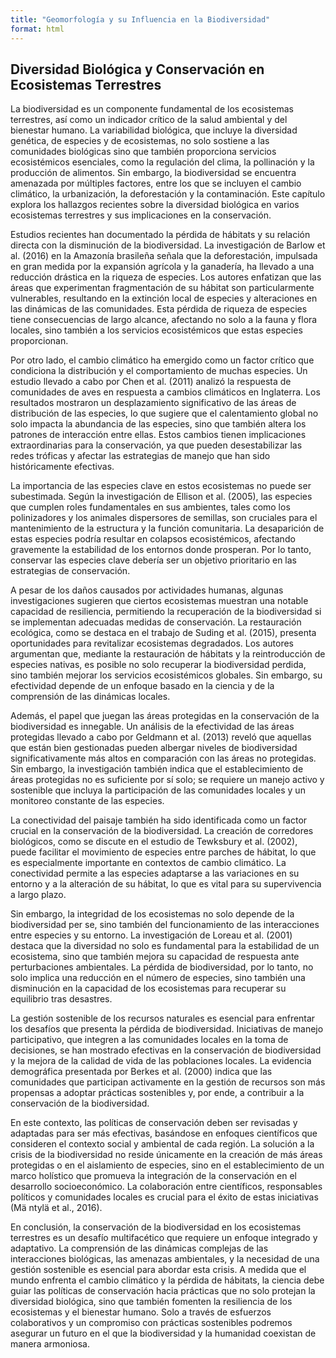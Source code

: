 ```yaml
---
title: "Geomorfología y su Influencia en la Biodiversidad"
format: html
---
```


## Diversidad Biológica y Conservación en Ecosistemas Terrestres

La biodiversidad es un componente fundamental de los ecosistemas terrestres, así como un indicador crítico de la salud ambiental y del bienestar humano. La variabilidad biológica, que incluye la diversidad genética, de especies y de ecosistemas, no solo sostiene a las comunidades biológicas sino que también proporciona servicios ecosistémicos esenciales, como la regulación del clima, la pollinación y la producción de alimentos. Sin embargo, la biodiversidad se encuentra amenazada por múltiples factores, entre los que se incluyen el cambio climático, la urbanización, la deforestación y la contaminación. Este capítulo explora los hallazgos recientes sobre la diversidad biológica en varios ecosistemas terrestres y sus implicaciones en la conservación.

Estudios recientes han documentado la pérdida de hábitats y su relación directa con la disminución de la biodiversidad. La investigación de Barlow et al. (2016) en la Amazonía brasileña señala que la deforestación, impulsada en gran medida por la expansión agrícola y la ganadería, ha llevado a una reducción drástica en la riqueza de especies. Los autores enfatizan que las áreas que experimentan fragmentación de su hábitat son particularmente vulnerables, resultando en la extinción local de especies y alteraciones en las dinámicas de las comunidades. Esta pérdida de riqueza de especies tiene consecuencias de largo alcance, afectando no solo a la fauna y flora locales, sino también a los servicios ecosistémicos que estas especies proporcionan.

Por otro lado, el cambio climático ha emergido como un factor crítico que condiciona la distribución y el comportamiento de muchas especies. Un estudio llevado a cabo por Chen et al. (2011) analizó la respuesta de comunidades de aves en respuesta a cambios climáticos en Inglaterra. Los resultados mostraron un desplazamiento significativo de las áreas de distribución de las especies, lo que sugiere que el calentamiento global no solo impacta la abundancia de las especies, sino que también altera los patrones de interacción entre ellas. Estos cambios tienen implicaciones extraordinarias para la conservación, ya que pueden desestabilizar las redes tróficas y afectar las estrategias de manejo que han sido históricamente efectivas.

La importancia de las especies clave en estos ecosistemas no puede ser subestimada. Según la investigación de Ellison et al. (2005), las especies que cumplen roles fundamentales en sus ambientes, tales como los polinizadores y los animales dispersores de semillas, son cruciales para el mantenimiento de la estructura y la función comunitaria. La desaparición de estas especies podría resultar en colapsos ecosistémicos, afectando gravemente la estabilidad de los entornos donde prosperan. Por lo tanto, conservar las especies clave debería ser un objetivo prioritario en las estrategias de conservación.

A pesar de los daños causados por actividades humanas, algunas investigaciones sugieren que ciertos ecosistemas muestran una notable capacidad de resiliencia, permitiendo la recuperación de la biodiversidad si se implementan adecuadas medidas de conservación. La restauración ecológica, como se destaca en el trabajo de Suding et al. (2015), presenta oportunidades para revitalizar ecosistemas degradados. Los autores argumentan que, mediante la restauración de hábitats y la reintroducción de especies nativas, es posible no solo recuperar la biodiversidad perdida, sino también mejorar los servicios ecosistémicos globales. Sin embargo, su efectividad depende de un enfoque basado en la ciencia y de la comprensión de las dinámicas locales.

Además, el papel que juegan las áreas protegidas en la conservación de la biodiversidad es innegable. Un análisis de la efectividad de las áreas protegidas llevado a cabo por Geldmann et al. (2013) reveló que aquellas que están bien gestionadas pueden albergar niveles de biodiversidad significativamente más altos en comparación con las áreas no protegidas. Sin embargo, la investigación también indica que el establecimiento de áreas protegidas no es suficiente por sí solo; se requiere un manejo activo y sostenible que incluya la participación de las comunidades locales y un monitoreo constante de las especies.

La conectividad del paisaje también ha sido identificada como un factor crucial en la conservación de la biodiversidad. La creación de corredores biológicos, como se discute en el estudio de Tewksbury et al. (2002), puede facilitar el movimiento de especies entre parches de hábitat, lo que es especialmente importante en contextos de cambio climático. La conectividad permite a las especies adaptarse a las variaciones en su entorno y a la alteración de su hábitat, lo que es vital para su supervivencia a largo plazo. 

Sin embargo, la integridad de los ecosistemas no solo depende de la biodiversidad per se, sino también del funcionamiento de las interacciones entre especies y su entorno. La investigación de Loreau et al. (2001) destaca que la diversidad no solo es fundamental para la estabilidad de un ecosistema, sino que también mejora su capacidad de respuesta ante perturbaciones ambientales. La pérdida de biodiversidad, por lo tanto, no solo implica una reducción en el número de especies, sino también una disminución en la capacidad de los ecosistemas para recuperar su equilibrio tras desastres.

La gestión sostenible de los recursos naturales es esencial para enfrentar los desafíos que presenta la pérdida de biodiversidad. Iniciativas de manejo participativo, que integren a las comunidades locales en la toma de decisiones, se han mostrado efectivas en la conservación de biodiversidad y la mejora de la calidad de vida de las poblaciones locales. La evidencia demográfica presentada por Berkes et al. (2000) indica que las comunidades que participan activamente en la gestión de recursos son más propensas a adoptar prácticas sostenibles y, por ende, a contribuir a la conservación de la biodiversidad.

En este contexto, las políticas de conservación deben ser revisadas y adaptadas para ser más efectivas, basándose en enfoques científicos que consideren el contexto social y ambiental de cada región. La solución a la crisis de la biodiversidad no reside únicamente en la creación de más áreas protegidas o en el aislamiento de especies, sino en el establecimiento de un marco holístico que promueva la integración de la conservación en el desarrollo socioeconómico. La colaboración entre científicos, responsables políticos y comunidades locales es crucial para el éxito de estas iniciativas (Mä ntylä et al., 2016).

En conclusión, la conservación de la biodiversidad en los ecosistemas terrestres es un desafío multifacético que requiere un enfoque integrado y adaptativo. La comprensión de las dinámicas complejas de las interacciones biológicas, las amenazas ambientales, y la necesidad de una gestión sostenible es esencial para abordar esta crisis. A medida que el mundo enfrenta el cambio climático y la pérdida de hábitats, la ciencia debe guiar las políticas de conservación hacia prácticas que no solo protejan la diversidad biológica, sino que también fomenten la resiliencia de los ecosistemas y el bienestar humano. Solo a través de esfuerzos colaborativos y un compromiso con prácticas sostenibles podremos asegurar un futuro en el que la biodiversidad y la humanidad coexistan de manera armoniosa.
